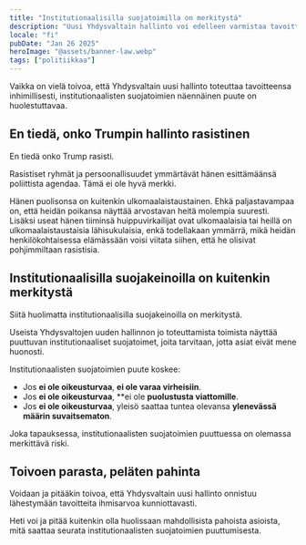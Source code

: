 ```yaml
---
title: "Institutionaalisilla suojatoimilla on merkitystä"
description: "Uusi Yhdysvaltain hallinto voi edelleen varmistaa tavoitteidensa toteuttamisen ihmisarvoisesti, mutta institutionaalisten suojatoimien puute herättää huolta."
locale: "fi"
pubDate: "Jan 26 2025"
heroImage: "@assets/banner-law.webp"
tags: ["politiikkaa"]
---
```


Vaikka on vielä toivoa, että Yhdysvaltain uusi hallinto toteuttaa tavoitteensa inhimillisesti, institutionaalisten suojatoimien näennäinen puute on huolestuttavaa.

## En tiedä, onko Trumpin hallinto rasistinen
En tiedä onko Trump rasisti. 

Rasistiset ryhmät ja persoonallisuudet ymmärtävät hänen esittämäänsä poliittista agendaa. Tämä ei ole hyvä merkki.

Hänen puolisonsa on kuitenkin ulkomaalaistaustainen. Ehkä paljastavampaa on, että heidän poikansa näyttää arvostavan heitä molempia suuresti. Lisäksi useat hänen tiiminsä huippuvirkailijat ovat ulkomaalaisia ​​tai heillä on ulkomaalaistaustaisia ​​lähisukulaisia, enkä todellakaan ymmärrä, mikä heidän henkilökohtaisessa elämässään voisi viitata siihen, että he olisivat pohjimmiltaan rasistisia.

## Institutionaalisilla suojakeinoilla on kuitenkin merkitystä
Siitä huolimatta institutionaalisilla suojakeinoilla on merkitystä.

Useista Yhdysvaltojen uuden hallinnon jo toteuttamista toimista näyttää puuttuvan institutionaaliset suojatoimet, joita tarvitaan, jotta asiat eivät mene huonosti.

Institutionaalisten suojatoimien puute koskee:
- Jos **ei ole oikeusturvaa**, **ei ole varaa virheisiin**.
- Jos **ei ole oikeusturvaa**, **ei ole **puolustusta viattomille**.
- Jos **ei ole oikeusturvaa**, yleisö saattaa tuntea olevansa **ylenevässä määrin suvaitsematon**.

Joka tapauksessa, institutionaalisten suojatoimien puuttuessa on olemassa merkittävä riski.

## Toivoen parasta, peläten pahinta
Voidaan ja pitääkin toivoa, että Yhdysvaltain uusi hallinto onnistuu lähestymään tavoitteita ihmisarvoa kunniottavasti.

Heti voi ja pitää kuitenkin olla huolissaan mahdollisista pahoista asioista, mitä saattaa seurata institutionaalisten suojatoimien puuttumisesta.